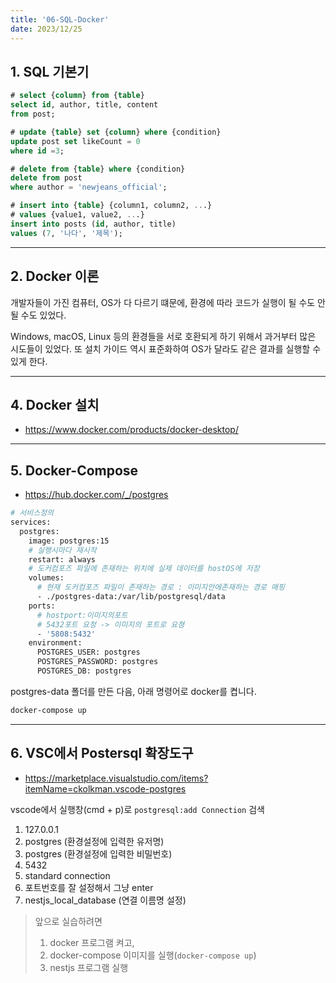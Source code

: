 ```yaml
---
title: '06-SQL-Docker'
date: 2023/12/25
---
```


## 1. SQL 기본기

```sql
# select {column} from {table}
select id, author, title, content
from post;

# update {table} set {column} where {condition}
update post set likeCount = 0
where id =3;

# delete from {table} where {condition}
delete from post
where author = 'newjeans_official';

# insert into {table} {column1, column2, ...}
# values {value1, value2, ...}
insert into posts (id, author, title)
values (7, '나다', '제목');
```

---

## 2. Docker 이론

개발자들이 가진 컴퓨터, OS가 다 다르기 떄문에, 환경에 따라 코드가 실행이 될 수도 안될 수도 있었다.

Windows, macOS, Linux 등의 환경들을 서로 호환되게 하기 위해서 과거부터 많은 시도들이 있었다. 또 설치 가이드 역시 표준화하여 OS가 달라도 같은 결과를 실행할 수 있게 한다.

---

## 4. Docker 설치

- https://www.docker.com/products/docker-desktop/

---

## 5. Docker-Compose

- https://hub.docker.com/_/postgres

```dockerfile docker-compose.yaml
# 서비스정의
services:
  postgres:
    image: postgres:15
    # 실행시마다 재시작
    restart: always
    # 도커컴포즈 파일에 존재하는 위치에 실제 데이터를 hostOS에 저장
    volumes:
      # 현재 도커컴포즈 파일이 존재하는 경로 : 이미지안에존재하는 경로 매핑
      - ./postgres-data:/var/lib/postgresql/data
    ports:
      # hostport:이미지의포트
      # 5432포트 요청 -> 이미지의 포트로 요쳥
      - '5808:5432'
    environment:
      POSTGRES_USER: postgres
      POSTGRES_PASSWORD: postgres
      POSTGRES_DB: postgres
```

postgres-data 폴더를 만든 다음, 아래 명령어로 docker를 켭니다.

```bash
docker-compose up
```

---

## 6. VSC에서 Postersql 확장도구

- https://marketplace.visualstudio.com/items?itemName=ckolkman.vscode-postgres

vscode에서 실행창(cmd + p)로 `postgresql:add Connection` 검색

1. 127.0.0.1
2. postgres (환경설정에 입력한 유저명)
3. postgres (환경설정에 입력한 비밀번호)
4. 5432
5. standard connection
6. 포트번호를 잘 설정해서 그냥 enter
7. nestjs_local_database (연결 이름명 설정)

> 앞으로 실습하려면
>
> 1. docker 프로그램 켜고,
> 2. docker-compose 이미지를 실행(`docker-compose up`)
> 3. nestjs 프로그램 실행
